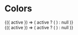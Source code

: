 
<Meta title="Tokens/Colors" />

# Colors

<TabsState>
  <div id="dark" title="Dark theme">
    {({ active }) => (
      active
        ? (
          <Figma
            collapsable={false}
            url="https://www.figma.com/file/dy2MuF5NhgXZGvqqnsPT8J/LPDS-Dark-theme-colors?node-id=0%3A1"
            allowFullscreen
          />
        )
        : null
    )}
  </div>
  <div id="light" title="Light theme">
    {({ active }) => (
      active
        ? (
          <Figma
            collapsable={false}
            url="https://www.figma.com/file/OOr2Z5DnCI6yToEYPpyX6P/LPDS-Light-theme-colors?node-id=0%3A1"
            allowFullscreen
          />
        )
        : null
    )}
  </div>
</TabsState>
